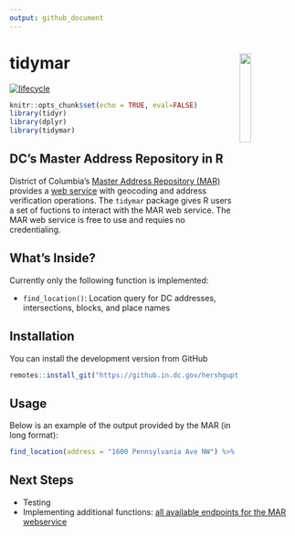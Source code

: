 ```yaml
---
output: github_document
---
```


# tidymar <img src="man/figures/logo.png" align="right" width="20%" height="20%" />

[![lifecycle](https://img.shields.io/badge/lifecycle-experimental-orange.svg)](https://www.tidyverse.org/lifecycle/#experimental)

```r
knitr::opts_chunk$set(echo = TRUE, eval=FALSE)
library(tidyr)
library(dplyr)
library(tidymar)
```

## DC's Master Address Repository in R

District of Columbia's [Master Address Repository (MAR)](https://dcatlas.dcgis.dc.gov/mar/) provides a [web service](https://opendata.dc.gov/pages/mar-webservices) with geocoding and address verification operations. The `tidymar` package gives R users a set of fuctions to interact with the MAR web service. The MAR web service is free to use and requies no credentialing.

## What's Inside?

Currently only the following function is implemented:

* `find_location()`: Location query for DC addresses, intersections, blocks, and place names


## Installation

You can install the development version from GitHub

```r
remotes::install_git("https://github.in.dc.gov/hershgupta/tidymar.git")
```


## Usage

Below is an example of the output provided by the MAR (in long format):

```r
find_location(address = "1600 Pennsylvania Ave NW") %>% tidyr::gather() %>% print(n=Inf)
```


## Next Steps

* Testing
* Implementing additional functions: [all available endpoints for the MAR webservice](https://citizenatlas.dc.gov/newwebservices/locationverifier.asmx)
